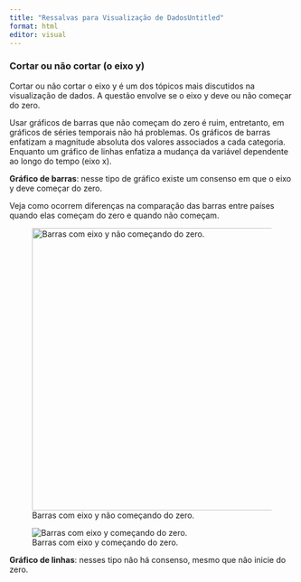 ---
title: "Ressalvas para Visualização de DadosUntitled"
format: html
editor: visual
---

### Cortar ou não cortar (o eixo y)

Cortar ou não cortar o eixo y é um dos tópicos mais discutidos na visualização de dados. A questão envolve se o eixo y deve ou não começar do zero.

Usar gráficos de barras que não começam do zero é ruim, entretanto, em gráficos de séries temporais não há problemas. Os gráficos de barras enfatizam a magnitude absoluta dos valores associados a cada categoria. Enquanto um gráfico de linhas enfatiza a mudança da variável dependente ao longo do tempo (eixo x).

**Gráfico de barras**: nesse tipo de gráfico existe um consenso em que o eixo y deve começar do zero.

Veja como ocorrem diferenças na comparação das barras entre países quando elas começam do zero e quando não começam.

![Barras com eixo y não começando do zero.](images/GTAI_average_hours.gif){fig-align="center" width="500"}

![Barras com eixo y começando do zero.](images/GTAI_redrawn.png){fig-align="center"}

**Gráfico de linhas**: nesses tipo não há consenso, mesmo que não inicie do zero.

#### 
